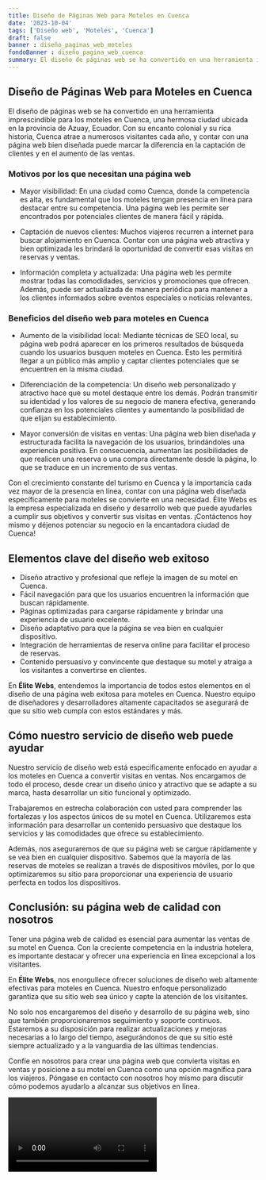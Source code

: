 ```yaml
---
title: Diseño de Páginas Web para Moteles en Cuenca
date: '2023-10-04'
tags: ['Diseño web', 'Moteles', 'Cuenca']
draft: false
banner : diseño_paginas_web_moteles
fondoBanner : diseño_pagina_web_cuenca
summary: El diseño de páginas web se ha convertido en una herramienta imprescindible para los moteles en Cuenca, una hermosa ciudad ubicada en la provincia de Azuay, Ecuador. Con su encanto colonial y su rica historia, Cuenca atrae a numerosos visitantes cada año, y contar con una página web bien diseñada puede marcar la diferencia en la captación de clientes y en el aumento de las ventas.
---
```


## Diseño de Páginas Web para Moteles en Cuenca

El diseño de páginas web se ha convertido en una herramienta imprescindible para los moteles en Cuenca, una hermosa ciudad ubicada en la provincia de Azuay, Ecuador. Con su encanto colonial y su rica historia, Cuenca atrae a numerosos visitantes cada año, y contar con una página web bien diseñada puede marcar la diferencia en la captación de clientes y en el aumento de las ventas.

### Motivos por los que necesitan una página web

- Mayor visibilidad: En una ciudad como Cuenca, donde la competencia es alta, es fundamental que los moteles tengan presencia en línea para destacar entre su competencia. Una página web les permite ser encontrados por potenciales clientes de manera fácil y rápida.

- Captación de nuevos clientes: Muchos viajeros recurren a internet para buscar alojamiento en Cuenca. Contar con una página web atractiva y bien optimizada les brindará la oportunidad de convertir esas visitas en reservas y ventas.

- Información completa y actualizada: Una página web les permite mostrar todas las comodidades, servicios y promociones que ofrecen. Además, puede ser actualizada de manera periódica para mantener a los clientes informados sobre eventos especiales o noticias relevantes.

### Beneficios del diseño web para moteles en Cuenca

- Aumento de la visibilidad local: Mediante técnicas de SEO local, su página web podrá aparecer en los primeros resultados de búsqueda cuando los usuarios busquen moteles en Cuenca. Esto les permitirá llegar a un público más amplio y captar clientes potenciales que se encuentren en la misma ciudad.

- Diferenciación de la competencia: Un diseño web personalizado y atractivo hace que su motel destaque entre los demás. Podrán transmitir su identidad y los valores de su negocio de manera efectiva, generando confianza en los potenciales clientes y aumentando la posibilidad de que elijan su establecimiento.

- Mayor conversión de visitas en ventas: Una página web bien diseñada y estructurada facilita la navegación de los usuarios, brindándoles una experiencia positiva. En consecuencia, aumentan las posibilidades de que realicen una reserva o una compra directamente desde la página, lo que se traduce en un incremento de sus ventas.

Con el crecimiento constante del turismo en Cuenca y la importancia cada vez mayor de la presencia en línea, contar con una página web diseñada específicamente para moteles se convierte en una necesidad. Élite Webs es la empresa especializada en diseño y desarrollo web que puede ayudarles a cumplir sus objetivos y convertir sus visitas en ventas. ¡Contáctenos hoy mismo y déjenos potenciar su negocio en la encantadora ciudad de Cuenca!

<GifSeo />

<Cta />

## Elementos clave del diseño web exitoso

- Diseño atractivo y profesional que refleje la imagen de su motel en Cuenca.
- Fácil navegación para que los usuarios encuentren la información que buscan rápidamente.
- Páginas optimizadas para cargarse rápidamente y brindar una experiencia de usuario excelente.
- Diseño adaptativo para que la página se vea bien en cualquier dispositivo.
- Integración de herramientas de reserva online para facilitar el proceso de reservas.
- Contenido persuasivo y convincente que destaque su motel y atraiga a los visitantes a convertirse en clientes.

En **Élite Webs**, entendemos la importancia de todos estos elementos en el diseño de una página web exitosa para moteles en Cuenca. Nuestro equipo de diseñadores y desarrolladores altamente capacitados se asegurará de que su sitio web cumpla con estos estándares y más.

## Cómo nuestro servicio de diseño web puede ayudar

Nuestro servicio de diseño web está específicamente enfocado en ayudar a los moteles en Cuenca a convertir visitas en ventas. Nos encargamos de todo el proceso, desde crear un diseño único y atractivo que se adapte a su marca, hasta desarrollar un sitio funcional y optimizado.

Trabajaremos en estrecha colaboración con usted para comprender las fortalezas y los aspectos únicos de su motel en Cuenca. Utilizaremos esta información para desarrollar un contenido persuasivo que destaque los servicios y las comodidades que ofrece su establecimiento.

Además, nos aseguraremos de que su página web se cargue rápidamente y se vea bien en cualquier dispositivo. Sabemos que la mayoría de las reservas de moteles se realizan a través de dispositivos móviles, por lo que optimizaremos su sitio para proporcionar una experiencia de usuario perfecta en todos los dispositivos.

## Conclusión: su página web de calidad con nosotros

Tener una página web de calidad es esencial para aumentar las ventas de su motel en Cuenca. Con la creciente competencia en la industria hotelera, es importante destacar y ofrecer una experiencia en línea excepcional a los visitantes.

En **Élite Webs**, nos enorgullece ofrecer soluciones de diseño web altamente efectivas para moteles en Cuenca. Nuestro enfoque personalizado garantiza que su sitio web sea único y capte la atención de los visitantes.

No solo nos encargaremos del diseño y desarrollo de su página web, sino que también proporcionaremos seguimiento y soporte continuos. Estaremos a su disposición para realizar actualizaciones y mejoras necesarias a lo largo del tiempo, asegurándonos de que su sitio esté siempre actualizado y a la vanguardia de las últimas tendencias.

Confíe en nosotros para crear una página web que convierta visitas en ventas y posicione a su motel en Cuenca como una opción magnífica para los viajeros. Póngase en contacto con nosotros hoy mismo para discutir cómo podemos ayudarlo a alcanzar sus objetivos en línea.

<Video />

<CtaBot job='Moteles' city='Cuenca'/>

<Gmaps query='Cuenca+españa+maps' />